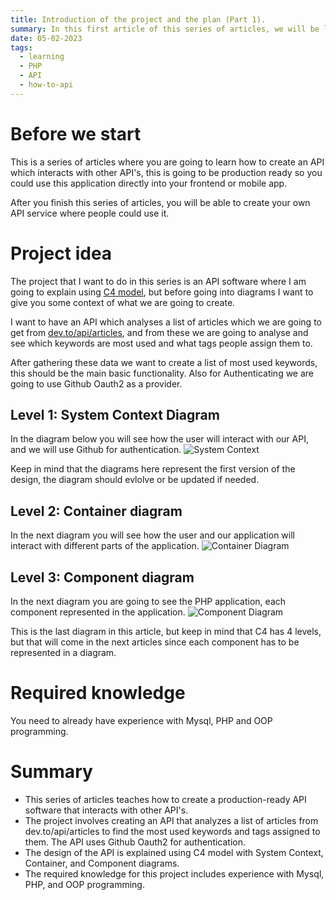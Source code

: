 ```yaml
---
title: Introduction of the project and the plan (Part 1).
summary: In this first article of this series of articles, we will be laying out the project idea and the plan what we are going to achieve.
date: 05-02-2023
tags:
  - learning
  - PHP
  - API
  - how-to-api
---
```


<TOCInline toc={props.toc} />

# Before we start

This is a series of articles where you are going to learn how to create an API which interacts with other API's,
this is going to be production ready so you could use this application directly into your frontend or mobile app.

After you finish this series of articles, you will be able to create your own API service where people could use it.

# Project idea

The project that I want to do in this series is an API software where I am going to explain using [C4 model](https://c4model.com/),
but before going into diagrams I want to give you some context of what we are going to create.

I want to have an API which analyses a list of articles which we are going to get from [dev.to/api/articles](https://dev.to/api/articles),
and from these we are going to analyse and see which keywords are most used and what tags people assign them to.

After gathering these data we want to create a list of most used keywords, this should be the main basic functionality.
Also for Authenticating we are going to use Github Oauth2 as a provider.

## Level 1: System Context Diagram

In the diagram below you will see how the user will interact with our API, and we will use Github for authentication.
![System Context](../../static/images/c4-keyword-analyser-system-context.jpg)

Keep in mind that the diagrams here represent the first version of the design, the diagram should evlolve or be updated if needed.

## Level 2: Container diagram

In the next diagram you will see how the user and our application will interact with different parts of the application.
![Container Diagram](../../static/images/c4-level2-keyword-analyser.jpg)

## Level 3: Component diagram

In the next diagram you are going to see the PHP application, each component represented in the application.
![Component Diagram](../../static/images/c4-level3-component-diagram.jpg)

This is the last diagram in this article, but keep in mind that C4 has 4 levels,
but that will come in the next articles since each component has to be represented in a diagram.

# Required knowledge

You need to already have experience with Mysql, PHP and OOP programming.

# Summary

- This series of articles teaches how to create a production-ready API software that interacts with other API's.
- The project involves creating an API that analyzes a list of articles from dev.to/api/articles to find the most used keywords and tags assigned to them. The API uses Github Oauth2 for authentication.
- The design of the API is explained using C4 model with System Context, Container, and Component diagrams.
- The required knowledge for this project includes experience with Mysql, PHP, and OOP programming.

